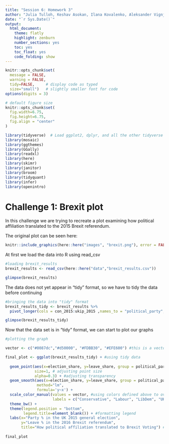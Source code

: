 ```yaml
---
title: "Session 6: Homework 3"
author: "Julia Tulloh, Keshav Asokan, Ilana Kovalenko, Aleksander Vignjevic, Jasper Müller"
date: "`r Sys.Date()`"
output:
  html_document:
    theme: flatly
    highlight: zenburn
    number_sections: yes
    toc: yes
    toc_float: yes
    code_folding: show
---
```



```r
knitr::opts_chunk$set(
  message = FALSE, 
  warning = FALSE, 
  tidy=FALSE,     # display code as typed
  size="small")   # slightly smaller font for code
options(digits = 3)

# default figure size
knitr::opts_chunk$set(
  fig.width=6.75, 
  fig.height=6.75,
  fig.align = "center"
)
```


```r
library(tidyverse)  # Load ggplot2, dplyr, and all the other tidyverse packages
library(mosaic)
library(ggthemes)
library(GGally)
library(readxl)
library(here)
library(skimr)
library(janitor)
library(broom)
library(tidyquant)
library(infer)
library(openintro)
```



# Challenge 1: Brexit plot

In this challenge we are trying to recreate a plot examining how political affiliation translated to the 2015 Brexit referendum.

The original plot can be seen here:

```r
knitr::include_graphics(here::here("images", "brexit.png"), error = FALSE) 

```


At first we load the data into R using read_csv

```r
#loading brexit_results
brexit_results <- read_csv(here::here("data","brexit_results.csv"))

glimpse(brexit_results)
```

The data does not yet appear in "tidy" format, so we have to tidy the data before continuing

``` r
#bringing the data into "tidy" format
brexit_results_tidy <- brexit_results %>% 
  pivot_longer(cols = con_2015:ukip_2015 ,names_to = "political_party", values_to = "election_share")

glimpse(brexit_results_tidy)
```


Now that the data set is in "tidy" format, we can start to plot our graphs

``` r


#plotting the graph

vector <- c("#0087dc","#d50000", "#FDBB30", "#EFE600") #this is a vector with party colors

final_plot <- ggplot(brexit_results_tidy) + #using tidy data
  
  geom_point(aes(x=election_share, y=leave_share, group = political_party, color = political_party), #observations grouped by political party, color dependent on political party aswell
             size=1, # adjusting point size
             alpha=0.3) + #adjusting transparency
  geom_smooth(aes(x=election_share, y=leave_share, group = political_party, color = political_party), #observations grouped by political party, color dependent on political party as well
              method="lm", 
              formula='y~x') + 
  scale_color_manual(values = vector, #using colors defined above to overwrite standard colors
                     labels = c("Conservative", "Labour", "LibDem", "UKIP")) + #adding lables to groups
  theme_bw() +
  theme(legend.position = "bottom", 
        legend.title=element_blank()) + #formatting legend
  labs(x="Party % in the UK 2015 general election", 
       y="Leave % in the 2016 Brexit referendum", 
       title="How political affiliation translated to Brexit Voting") #formatting axes wit labs()
  
final_plot
```





